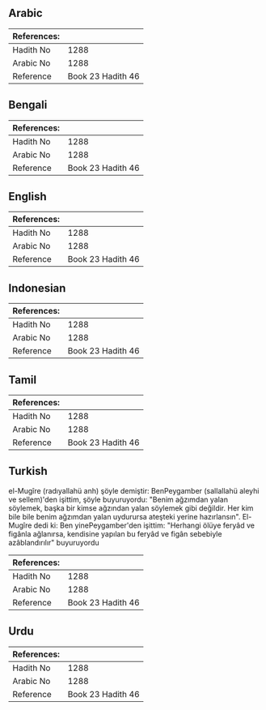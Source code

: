 ## Arabic


<div dir="rtl" lang="ar" style={{fontSize:'larger',backgroundColor:'#f8f9fa',padding:20}}>

</div>
<div style={{backgroundColor:'#f8f9fa',padding:20, marginBottom: 10}}><table> <thead> <tr> <th>References:</th> <th></th> </tr> </thead> <tbody><tr><td>Hadith No</td><td>1288</td></tr><tr><td>Arabic No</td><td>1288</td></tr><tr><td>Reference</td><td>Book 23 Hadith 46</td></tr></tbody></table></div>

## Bengali


<div dir="ltr" lang="bn" style={{fontSize:'larger',backgroundColor:'#f8f9fa',padding:20}}>

</div>
<div style={{backgroundColor:'#f8f9fa',padding:20, marginBottom: 10}}><table> <thead> <tr> <th>References:</th> <th></th> </tr> </thead> <tbody><tr><td>Hadith No</td><td>1288</td></tr><tr><td>Arabic No</td><td>1288</td></tr><tr><td>Reference</td><td>Book 23 Hadith 46</td></tr></tbody></table></div>

## English


<div dir="ltr" lang="en" style={{fontSize:'larger',backgroundColor:'#f8f9fa',padding:20}}>

</div>
<div style={{backgroundColor:'#f8f9fa',padding:20, marginBottom: 10}}><table> <thead> <tr> <th>References:</th> <th></th> </tr> </thead> <tbody><tr><td>Hadith No</td><td>1288</td></tr><tr><td>Arabic No</td><td>1288</td></tr><tr><td>Reference</td><td>Book 23 Hadith 46</td></tr></tbody></table></div>

## Indonesian


<div dir="ltr" lang="id" style={{fontSize:'larger',backgroundColor:'#f8f9fa',padding:20}}>

</div>
<div style={{backgroundColor:'#f8f9fa',padding:20, marginBottom: 10}}><table> <thead> <tr> <th>References:</th> <th></th> </tr> </thead> <tbody><tr><td>Hadith No</td><td>1288</td></tr><tr><td>Arabic No</td><td>1288</td></tr><tr><td>Reference</td><td>Book 23 Hadith 46</td></tr></tbody></table></div>

## Tamil


<div dir="ltr" lang="ta" style={{fontSize:'larger',backgroundColor:'#f8f9fa',padding:20}}>

</div>
<div style={{backgroundColor:'#f8f9fa',padding:20, marginBottom: 10}}><table> <thead> <tr> <th>References:</th> <th></th> </tr> </thead> <tbody><tr><td>Hadith No</td><td>1288</td></tr><tr><td>Arabic No</td><td>1288</td></tr><tr><td>Reference</td><td>Book 23 Hadith 46</td></tr></tbody></table></div>

## Turkish


<div dir="ltr" lang="tr" style={{fontSize:'larger',backgroundColor:'#f8f9fa',padding:20}}>
el-Mugîre (radıyallahü anh) şöyle demiştir: BenPeygamber (sallallahü aleyhi ve sellem)'den işittim, şöyle buyuruyordu: "Benim ağzımdan yalan söylemek, başka bir kimse ağzından yalan söylemek gibi değildir. Her kim bile bile benim ağzımdan yalan uydurursa ateşteki yerine hazırlansın". El-Mugîre dedi ki: Ben yinePeygamber'den işittim: "Herhangi ölüye feryâd ve figânla ağlanırsa, kendisine yapılan bu feryâd ve figân sebebiyle azâblandırılır" buyuruyordu
</div>
<div style={{backgroundColor:'#f8f9fa',padding:20, marginBottom: 10}}><table> <thead> <tr> <th>References:</th> <th></th> </tr> </thead> <tbody><tr><td>Hadith No</td><td>1288</td></tr><tr><td>Arabic No</td><td>1288</td></tr><tr><td>Reference</td><td>Book 23 Hadith 46</td></tr></tbody></table></div>

## Urdu


<div dir="rtl" lang="ur" style={{fontSize:'larger',backgroundColor:'#f8f9fa',padding:20}}>

</div>
<div style={{backgroundColor:'#f8f9fa',padding:20, marginBottom: 10}}><table> <thead> <tr> <th>References:</th> <th></th> </tr> </thead> <tbody><tr><td>Hadith No</td><td>1288</td></tr><tr><td>Arabic No</td><td>1288</td></tr><tr><td>Reference</td><td>Book 23 Hadith 46</td></tr></tbody></table></div>